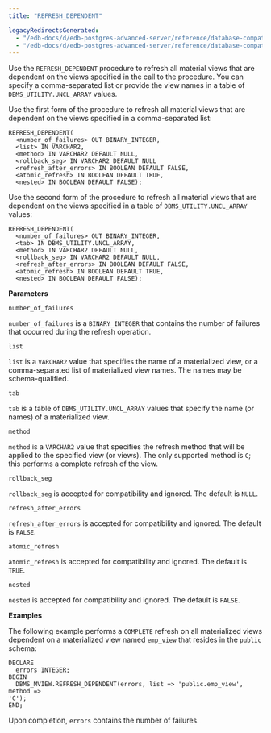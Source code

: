 ```yaml
---
title: "REFRESH_DEPENDENT"

legacyRedirectsGenerated:
  - "/edb-docs/d/edb-postgres-advanced-server/reference/database-compatibility-for-oracle-developers-built-in-package-guide/13/refresh_dependent.html"
  - "/edb-docs/d/edb-postgres-advanced-server/reference/database-compatibility-for-oracle-developers-built-in-package-guide/latest/refresh_dependent.html"
---
```


Use the `REFRESH_DEPENDENT` procedure to refresh all material views that are dependent on the views specified in the call to the procedure. You can specify a comma-separated list or provide the view names in a table of `DBMS_UTILITY.UNCL_ARRAY` values.

Use the first form of the procedure to refresh all material views that are dependent on the views specified in a comma-separated list:

```text
REFRESH_DEPENDENT(
  <number_of_failures> OUT BINARY_INTEGER,
  <list> IN VARCHAR2,
  <method> IN VARCHAR2 DEFAULT NULL,
  <rollback_seg> IN VARCHAR2 DEFAULT NULL
  <refresh_after_errors> IN BOOLEAN DEFAULT FALSE,
  <atomic_refresh> IN BOOLEAN DEFAULT TRUE,
  <nested> IN BOOLEAN DEFAULT FALSE);
```

Use the second form of the procedure to refresh all material views that are dependent on the views specified in a table of `DBMS_UTILITY.UNCL_ARRAY` values:

```text
REFRESH_DEPENDENT(
  <number_of_failures> OUT BINARY_INTEGER,
  <tab> IN DBMS_UTILITY.UNCL_ARRAY,
  <method> IN VARCHAR2 DEFAULT NULL,
  <rollback_seg> IN VARCHAR2 DEFAULT NULL,
  <refresh_after_errors> IN BOOLEAN DEFAULT FALSE,
  <atomic_refresh> IN BOOLEAN DEFAULT TRUE,
  <nested> IN BOOLEAN DEFAULT FALSE);
```

**Parameters**

`number_of_failures`

 `number_of_failures` is a `BINARY_INTEGER` that contains the number of failures that occurred during the refresh operation.

`list`

 `list` is a `VARCHAR2` value that specifies the name of a materialized view, or a comma-separated list of materialized view names. The names may be schema-qualified.

`tab`

 `tab` is a table of `DBMS_UTILITY.UNCL_ARRAY` values that specify the name (or names) of a materialized view.

`method`

 `method` is a `VARCHAR2` value that specifies the refresh method that will be applied to the specified view (or views). The only supported method is `C`; this performs a complete refresh of the view.

`rollback_seg`

 `rollback_seg` is accepted for compatibility and ignored. The default is `NULL`.

`refresh_after_errors`

 `refresh_after_errors` is accepted for compatibility and ignored. The default is `FALSE`.

`atomic_refresh`

 `atomic_refresh` is accepted for compatibility and ignored. The default is `TRUE`.

`nested`

 `nested` is accepted for compatibility and ignored. The default is `FALSE`.

**Examples**

The following example performs a `COMPLETE` refresh on all materialized views dependent on a materialized view named `emp_view` that resides in the `public` schema:

```text
DECLARE
  errors INTEGER;
BEGIN
  DBMS_MVIEW.REFRESH_DEPENDENT(errors, list => 'public.emp_view', method =>
'C');
END;
```

Upon completion, `errors` contains the number of failures.
